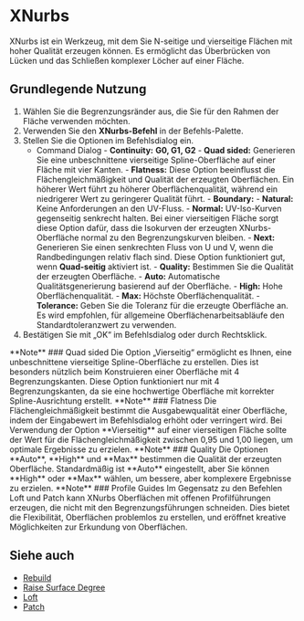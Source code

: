 

# XNurbs

<Reference shortcut="" command="XNurbs" button=""/>

XNurbs ist ein Werkzeug, mit dem Sie N-seitige und vierseitige Flächen mit hoher Qualität erzeugen können. Es ermöglicht das Überbrücken von Lücken und das Schließen komplexer Löcher auf einer Fläche.

## Grundlegende Nutzung

1. Wählen Sie die Begrenzungsränder aus, die Sie für den Rahmen der Fläche verwenden möchten.
2. Verwenden Sie den **XNurbs-Befehl** in der Befehls-Palette.
3. Stellen Sie die Optionen im Befehlsdialog ein.
    - <Kst>Command Dialog</Kst>
          - **Continuity:** **G0, G1, G2**
          - **Quad sided:** Generieren Sie eine unbeschnittene vierseitige Spline-Oberfläche auf einer Fläche mit vier Kanten.
          - **Flatness:** Diese Option beeinflusst die Flächengleichmäßigkeit und Qualität der erzeugten Oberflächen. Ein höherer Wert führt zu höherer Oberflächenqualität, während ein niedrigerer Wert zu geringerer Qualität führt.
          - **Boundary:** 
                - **Natural:** Keine Anforderungen an den UV-Fluss.
                - **Normal:** UV-Iso-Kurven gegenseitig senkrecht halten. Bei einer vierseitigen Fläche sorgt diese Option dafür, dass die Isokurven der erzeugten XNurbs-Oberfläche normal zu den Begrenzungskurven bleiben.
                - **Next:** Generieren Sie einen senkrechten Fluss von U und V, wenn die Randbedingungen relativ flach sind. Diese Option funktioniert gut, wenn **Quad-seitig** aktiviert ist.
          - **Quality:** Bestimmen Sie die Qualität der erzeugten Oberfläche. 
                - **Auto:** Automatische Qualitätsgenerierung basierend auf der Oberfläche.
                - **High:** Hohe Oberflächenqualität.
                - **Max:** Höchste Oberflächenqualität.
          - **Tolerance:** Geben Sie die Toleranz für die erzeugte Oberfläche an. Es wird empfohlen, für allgemeine Oberflächenarbeitsabläufe den Standardtoleranzwert zu verwenden.
5. Bestätigen Sie mit „OK“ im Befehlsdialog oder durch Rechtsklick.

<VideoPlayer fileName="xnurbs-0"/>

<Callout type="info" emoji="🗒️">
      **Note**
### Quad sided
Die Option „Vierseitig“ ermöglicht es Ihnen, eine unbeschnittene vierseitige Spline-Oberfläche zu erstellen. Dies ist besonders nützlich beim Konstruieren einer Oberfläche mit 4 Begrenzungskanten. Diese Option funktioniert nur mit 4 Begrenzungskanten, da sie eine hochwertige Oberfläche mit korrekter Spline-Ausrichtung erstellt.
<VideoPlayer fileName="xnurbs-2"/>
</Callout>

<Callout type="info" emoji="🗒️">
      **Note**
### Flatness
Die Flächengleichmäßigkeit bestimmt die Ausgabewqualität einer Oberfläche, indem der Eingabewert im Befehlsdialog erhöht oder verringert wird. Bei Verwendung der Option **Vierseitig** auf einer vierseitigen Fläche sollte der Wert für die Flächengleichmäßigkeit zwischen 0,95 und 1,00 liegen, um optimale Ergebnisse zu erzielen.
<VideoPlayer fileName="xnurbs-3"/>
</Callout>

<Callout type="info" emoji="🗒️">
      **Note**
### Quality
Die Optionen **Auto**, **High** und **Max** bestimmen die Qualität der erzeugten Oberfläche. Standardmäßig ist **Auto** eingestellt, aber Sie können **High** oder **Max** wählen, um bessere, aber komplexere Ergebnisse zu erzielen.
<VideoPlayer fileName="xnurbs-4"/>
</Callout>

<Callout type="info" emoji="🗒️">
      **Note**
### Profile Guides 
Im Gegensatz zu den Befehlen Loft und Patch kann XNurbs Oberflächen mit offenen Profilführungen erzeugen, die nicht mit den Begrenzungsführungen schneiden. Dies bietet die Flexibilität, Oberflächen problemlos zu erstellen, und eröffnet kreative Möglichkeiten zur Erkundung von Oberflächen.
<VideoPlayer fileName="xnurbs-1"/>
</Callout> 

## Siehe auch
- [Rebuild](rebuild)
- [Raise Surface Degree](raise-surface-degree)
- [Loft](loft)
- [Patch](patch)